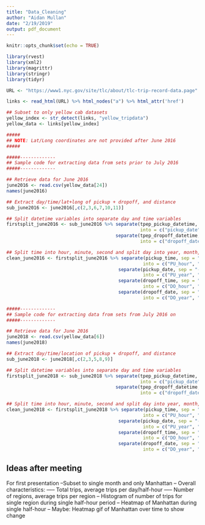 ```yaml
---
title: "Data_Cleaning"
author: "Aidan Mullan"
date: "2/19/2019"
output: pdf_document
---
```


```r
knitr::opts_chunk$set(echo = TRUE)
```

```r
library(rvest)
library(xml2)
library(magrittr)
library(stringr)
library(tidyr)

URL <- "https://www1.nyc.gov/site/tlc/about/tlc-trip-record-data.page"

links <- read_html(URL) %>% html_nodes("a") %>% html_attr('href')

## Subset to only yellow cab datasets
yellow_index <- str_detect(links, "yellow_tripdata")
yellow_data <- links[yellow_index]

#####
## NOTE: Lat/Long coordinates are not provided after June 2016
#####

```

```r
#####-------------
## Sample code for extracting data from sets prior to July 2016
#####-------------

## Retrieve data for June 2016
june2016 <- read.csv(yellow_data[24])
names(june2016)

## Extract day/time/lat+long of pickup + dropoff, and distance
sub_june2016 <- june2016[,c(2,3,6,7,10,11)]

## Split datetime variables into separate day and time variables
firstsplit_june2016 <- sub_june2016 %>% separate(tpep_pickup_datetime, sep = " ", n = 2,
                                                 into = c("pickup_date", "pickup_time")) %>%
                                        separate(tpep_dropoff_datetime, sep = " ", n = 2,
                                                 into = c("dropoff_date", "dropoff_time"))

## Split time into hour, minute, second and split day into year, month, and day
clean_june2016 <- firstsplit_june2016 %>% separate(pickup_time, sep = ":", n = 3,
                                                  into = c("PU_hour", "PU_minute", "PU_second")) %>%
                                         separate(pickup_date, sep = "-", n = 3,
                                                  into = c("PU_year", "PU_month", "PU_day")) %>%
                                         separate(dropoff_time, sep = ":", n = 3,
                                                  into = c("DO_hour", "DO_minute", "DO_second")) %>%
                                         separate(dropoff_date, sep = "-", n = 3,
                                                  into = c("DO_year", "DO_month", "DO_day"))
```

```r
#####-------------
## Sample code for extracting data from sets from July 2016 on
#####-------------

## Retrieve data for June 2016
june2018 <- read.csv(yellow_data[6])
names(june2018)

## Extract day/time/location of pickup + dropoff, and distance
sub_june2018 <- june2018[,c(2,3,5,8,9)]

## Split datetime variables into separate day and time variables
firstsplit_june2018 <- sub_june2018 %>% separate(tpep_pickup_datetime, sep = " ", n = 2,
                                                 into = c("pickup_date", "pickup_time")) %>%
                                        separate(tpep_dropoff_datetime, sep = " ", n = 2,
                                                 into = c("dropoff_date", "dropoff_time"))

## Split time into hour, minute, second and split day into year, month, and day
clean_june2018 <- firstsplit_june2018 %>% separate(pickup_time, sep = ":", n = 3,
                                                  into = c("PU_hour", "PU_minute", "PU_second")) %>%
                                         separate(pickup_date, sep = "-", n = 3,
                                                  into = c("PU_year", "PU_month", "PU_day")) %>%
                                         separate(dropoff_time, sep = ":", n = 3,
                                                  into = c("DO_hour", "DO_minute", "DO_second")) %>%
                                         separate(dropoff_date, sep = "-", n = 3,
                                                  into = c("DO_year", "DO_month", "DO_day"))
```



## Ideas after meeting

For first presentation
--Subset to single month and only Manhattan
-- Overall characteristics:
----- Total trips, average trips per day/half-hour
----- Number of regions, average trips per region
-- Histogram of number of trips for single region during single half-hour period
-- Heatmap of Manhattan during single half-hour
-- Maybe: Heatmap gif of Manhattan over time to show change

